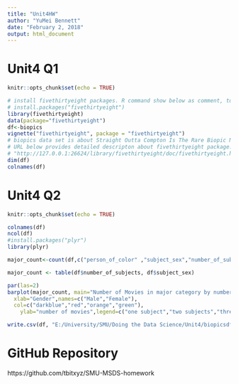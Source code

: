 ---
title: "Unit4HW"
author: "YuMei Bennett"
date: "February 2, 2018"
output: html_document
---
# Unit4 Q1
```{r Q1, include=TRUE}
knitr::opts_chunk$set(echo = TRUE)

# install fivethirtyeight packages. R command show below as comment, to avoid multiple installs everytime
# install.packages("fivethirtyeight")
library(fivethirtyeight)
data(package="fivethirtyeight")
df<-biopics
vignette("fivethirtyeight", package = "fivethirtyeight")
# biopics data set is about Straight Outta Compton Is The Rare Biopic Not About White Dudes
# URL below provides detailed descripton about fivethirtyeight package.
# "http://127.0.0.1:26624/library/fivethirtyeight/doc/fivethirtyeight.html"
dim(df)
colnames(df)
```
# Unit4 Q2
```{r Q2, include=TRUE}
knitr::opts_chunk$set(echo = TRUE)

colnames(df)
ncol(df)
#install.packages("plyr")
library(plyr)

major_count<-count(df,c("person_of_color" ,"subject_sex","number_of_subjects","subject_race"))

major_count <- table(df$number_of_subjects, df$subject_sex)

par(las=2)
barplot(major_count, main="Number of Movies in major category by number of subjects and sex",beside=TRUE,
  xlab="Gender",names=c("Male","Female"), 
  col=c("darkblue","red","orange","green"),
 	ylab="number of movies",legend=c("one subject","two subjects","three subjects","four subjects"))

write.csv(df, "E:/University/SMU/Doing the Data Science/Unit4/biopicsdf2.csv", row.names=FALSE)

```
# GitHub Repository
https://github.com/tbitxyz/SMU-MSDS-homework

